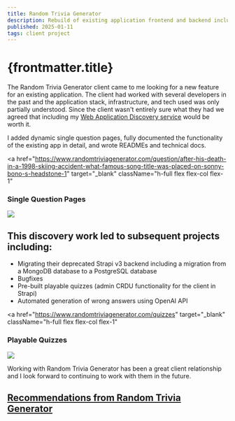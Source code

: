 ```yaml
---
title: Random Trivia Generator
description: Rebuild of existing application frontend and backend including a database migration and new features for entrepreneur
published: 2025-01-11
tags: client project
---
```


# {frontmatter.title}

The Random Trivia Generator client came to me looking for a new feature for an existing application. The client had worked with several developers in the past and the application stack, infrastructure, and tech used was only partially understood. Since the client wasn't entirely sure what they had we agreed that including my [Web Application Discovery service](https://www.kellenbusby.com/software#:~:text=Web%20Application%20Discovery) would be worth it.

I added dynamic single question pages, fully documented the functionality of the existing app in detail, and wrote READMEs and technical docs.

<a
  href="https://www.randomtriviagenerator.com/question/after-his-death-in-a-1998-skiing-accident-what-famous-song-title-was-placed-on-sonny-bono-s-headstone-1"
  target="_blank"
  className="h-full flex flex-col flex-1"
>
  ### Single Question Pages
  <img
    src="/blog/rtg-single-question-page.webp"
    width={1000}
    height={715}
    className="rounded-xl shadow-xl"
  />
</a>

## This discovery work led to subsequent projects including:

- Migrating their deprecated Strapi v3 backend including a migration from a MongoDB database to a PostgreSQL database
- Bugfixes
- Pre-built playable quizzes (admin CRDU functionality for the client in Strapi)
- Automated generation of wrong answers using OpenAI API

<a
  href="https://www.randomtriviagenerator.com/quizzes"
  target="_blank"
  className="h-full flex flex-col flex-1"
>
  ### Playable Quizzes
  <img
    src="/blog/rtg-playable-quizzes.webp"
    width={1000}
    height={714}
    className="rounded-xl shadow-xl"
  />
</a>

Working with Random Trivia Generator has been a great client relationship and I look forward to continuing to work with them in the future.

## [Recommendations from Random Trivia Generator](https://contra.com/kellenbusby/recommendations#:~:text=Slavi%20Grozev%20%E2%80%A2%20Random%20Trivia%20Generator)

